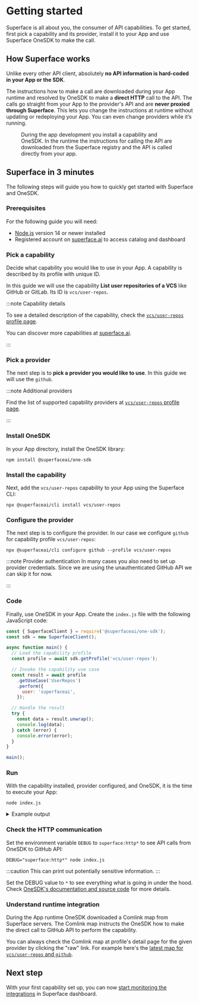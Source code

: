 
# Getting started

Superface is all about you, the consumer of API capabilities. To get started, first pick a capability and its provider, install it to your App and use Superface OneSDK to make the call.

## How Superface works

Unlike every other API client, absolutely **no API information is hard-coded in your App or the SDK**.

The instructions how to make a call are downloaded during your App runtime and resolved by OneSDK to make a **direct HTTP** call to the API. The calls go straight from your App to the provider's API and are **never proxied through Superface**. This lets you change the instructions at runtime without updating or redeploying your App. You can even change providers while it’s running.

<figure>
  <HowItWorksDiagram />
  <figcaption>
    During the app development you install a capability and OneSDK. In the
    runtime the instructions for calling the API are downloaded from the
    Superface registry and the API is called directly from your app.
  </figcaption>
</figure>

## Superface in 3 minutes

The following steps will guide you how to quickly get started with Superface and OneSDK.

### Prerequisites

For the following guide you will need:

- [Node.js](https://nodejs.dev/) version 14 or newer installed
- Registered account on [superface.ai](https://superface.ai/) to access catalog and dashboard

<div class="count-steps-h3">

### Pick a capability

Decide what capability you would like to use in your App. A capability is described by its profile with unique ID.

In this guide we will use the capability **List user repositories of a VCS** like GitHub or GitLab. Its ID is `vcs/user-repos`.

:::note Capability details

To see a detailed description of the capability, check the [`vcs/user-repos` profile page](https://superface.ai/vcs/user-repos).

You can discover more capabilities at [superface.ai](https://superface.ai/catalog).

:::

### Pick a provider

The next step is to **pick a provider you would like to use**. In this guide we will use the `github`.

:::note Additional providers

Find the list of supported capability providers at [`vcs/user-repos` profile page](https://superface.ai/vcs/user-repos).

:::

### Install OneSDK

In your App directory, install the OneSDK library:

```shell
npm install @superfaceai/one-sdk
```

### Install the capability

Next, add the `vcs/user-repos` capability to your App using the Superface CLI:

```shell
npx @superfaceai/cli install vcs/user-repos
```

### Configure the provider

The next step is to configure the provider. In our case we configure `github` for capability profile `vcs/user-repos`:

```shell
npx @superfaceai/cli configure github --profile vcs/user-repos
```

:::note Provider authentication
In many cases you also need to set up provider credentials. Since we
are using the unauthenticated GitHub API we can skip it for now.

<!-- TODO:
To learn how to authenticate providers check the provider authentication.
-->

:::

### Code

Finally, use OneSDK in your App. Create the `index.js` file with the following JavaScript code:

<!-- prettier-ignore-start -->

```js title="index.js"
const { SuperfaceClient } = require('@superfaceai/one-sdk');
const sdk = new SuperfaceClient();

async function main() {
  // Load the capability profile
  const profile = await sdk.getProfile('vcs/user-repos');

  // Invoke the capability use case
  const result = await profile
    .getUseCase('UserRepos')
    .perform({
      user: 'superfaceai',
    });

  // Handle the result
  try {
    const data = result.unwrap();
    console.log(data);
  } catch (error) {
    console.error(error);
  }
}

main();
```

<!-- prettier-ignore-end -->

### Run

With the capability installed, provider configured, and OneSDK, it is the time to execute your App:

```shell
node index.js
```

<details>
<summary>Example output</summary>

```
{
  repos: [
    { name: 'ast-js', description: undefined },
    {
      name: 'astexplorer',
      description: 'A web tool to explore the ASTs generated by various parsers.'
    },
    {
      name: 'cli',
      description: 'Superface CLI provides access to Superface tooling from the CLI.'
    },
    {
      name: 'demo-ballistic-sombrero',
      description: 'Demo of Koana Islands Weather Alerts provider'
    },
    {
      name: 'demo-koana-islands',
      description: 'Demo of Koana Islands Weather Alerts'
    },
    {
      name: 'demo-winter-beechnut',
      description: 'Demo of an alternative Koana Islands Weather Alerts provider'
    },
    { name: 'docs', description: 'Official Superface documentation' },
    { name: 'email-demo', description: undefined },
    {
      name: 'example-glitch-email',
      description: 'Glitch example showcasing email failover on SendEmail use case'
    },
    {
      name: 'example-glitch-geocode',
      description: 'Glitch example showcasing Geocode use case'
    },
    {
      name: 'example-glitch-reverse-geocode',
      description: 'Glitch example showcasing ReverseGeocode use case'
    },
    {
      name: 'language-client-vscode',
      description: 'VS Code extension that provides a client for the Superface Language server and syntax highlighting definitions.'
    },
    { name: 'language-server', description: undefined },
    {
      name: 'one-sdk-js',
      description: 'Superface core client library'
    },
    {
      name: 'parser',
      description: 'Superface profile and map format parser'
    },
    {
      name: 'profiles',
      description: 'Source repository of public profiles'
    },
    { name: 'release-changelog-action', description: undefined },
    { name: 'resilient-email-tutorial', description: undefined },
    {
      name: 'service-client',
      description: 'Library provides client for superface backend apis.'
    },
    {
      name: 'spec',
      description: 'Comlink Specification (Comlink, a new interface description and integration language) '
    },
    { name: 'station', description: 'Superface capabilities' },
    {
      name: 'superdriver',
      description: 'DEPRECATED: The original version of Superface SDK based on ALPS profile and OAS extensions. Do not use.'
    },
    { name: 'superface-cli', description: 'Superface CLI tool' },
    {
      name: 'testing-lib',
      description: 'Library to enable easier testing of capabilities.'
    }
  ]
}
```

</details>

### Check the HTTP communication

Set the environment variable `DEBUG` to `superface:http*` to see API calls from OneSDK to GitHub API:

```shell
DEBUG="superface:http*" node index.js
```

:::caution
This can print out potentially sensitive information.
:::

Set the DEBUG value to `*` to see everything what is going in under the hood. Check [OneSDK's documentation and source code](https://github.com/superfaceai/one-sdk-js) for more details.

### Understand runtime integration

During the App runtime OneSDK downloaded a Comlink map from Superface servers. The Comlink map instructs the OneSDK how to make the direct call to GitHub API to perform the capability.

You can always check the Comlink map at profile's detail page for the given provider by clicking the "raw" link. For example here's the [latest map for `vcs/user-repos` and `github`](https://superface.ai/raw/vcs/user-repos.github@1.0.suma).

</div>

## Next step

With your first capability set up, you can now [start monitoring the integrations](./integrations-monitoring.mdx) in Superface dashboard.
